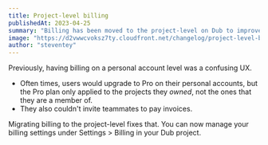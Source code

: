 ```yaml
---
title: Project-level billing
publishedAt: 2023-04-25
summary: "Billing has been moved to the project-level on Dub to improve UX and allow for better team collaboration. Manage billing under Settings > Billing in your Dub project."
image: "https://d2vwwcvoksz7ty.cloudfront.net/changelog/project-level-billing.png"
author: "steventey"
---
```


Previously, having billing on a personal account level was a confusing UX.

- Often times, users would upgrade to Pro on their personal accounts, but the Pro plan only applied to the projects they _owned_, not the ones that they are a member of.
- They also couldn't invite teammates to pay invoices.

Migrating billing to the project-level fixes that. You can now manage your billing settings under Settings > Billing in your Dub project.
